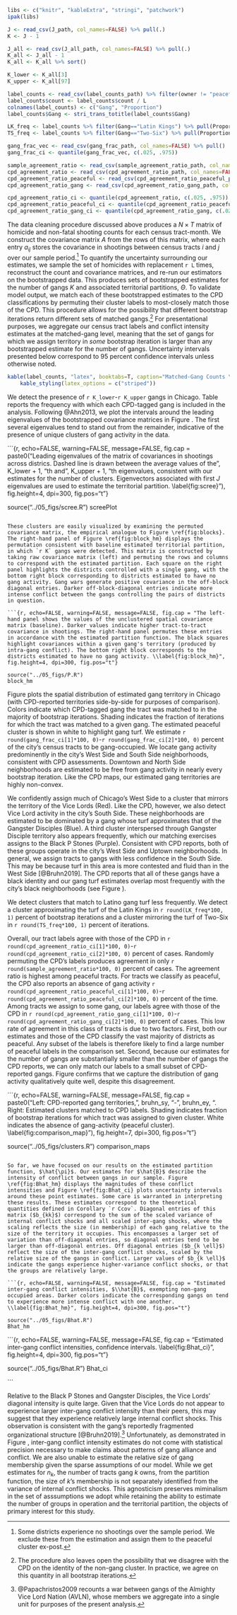 ```r

libs <- c("knitr", "kableExtra", "stringi", "patchwork")
ipak(libs)

J <- read_csv(J_path, col_names=FALSE) %>% pull(.)
K <- J - 1

J_all <- read_csv(J_all_path, col_names=FALSE) %>% pull(.)
K_all <- J_all - 1
K_all <- K_all %>% sort()

K_lower <- K_all[3]
K_upper <- K_all[97]

label_counts <- read_csv(label_counts_path) %>% filter(owner != "peaceful") %>% arrange(desc(count))
label_counts$count <- label_counts$count / L
colnames(label_counts) <- c("Gang", "Proportion")
label_counts$Gang <- stri_trans_totitle(label_counts$Gang)

LK_freq <- label_counts %>% filter(Gang=="Latin Kings") %>% pull(Proportion)
TS_freq <- label_counts %>% filter(Gang=="Two-Six") %>% pull(Proportion)

gang_frac_vec <- read_csv(gang_frac_path, col_names=FALSE) %>% pull()
gang_frac_ci <- quantile(gang_frac_vec, c(.025, .975))

sample_agreement_ratio <- read_csv(sample_agreement_ratio_path, col_names=FALSE) %>% pull()
cpd_agreement_ratio <- read_csv(cpd_agreement_ratio_path, col_names=FALSE) %>% pull()
cpd_agreement_ratio_peaceful <- read_csv(cpd_agreement_ratio_peaceful_path, col_names=FALSE) %>% pull()
cpd_agreement_ratio_gang <- read_csv(cpd_agreement_ratio_gang_path, col_names=FALSE) %>% pull()

cpd_agreement_ratio_ci <- quantile(cpd_agreement_ratio, c(.025, .975))
cpd_agreement_ratio_peaceful_ci <- quantile(cpd_agreement_ratio_peaceful, c(.025, .975))
cpd_agreement_ratio_gang_ci <- quantile(cpd_agreement_ratio_gang, c(.025, .975))

```

The data cleaning procedure discussed above produces a $N \times T$ matrix of homicide and non-fatal shooting counts for each census tract-month. We construct the covariance matrix $A$ from the rows of this matrix, where each entry $a_{ij}$ stores the covariance in shootings between census tracts $i$ and $j$ over our sample period.^[Some districts experience no shootings over the sample period. We exclude these from the estimation and assign them to the peaceful cluster ex-post.] To quantify the uncertainty surrounding our estimates, we sample the set of homicides with replacement `r L` times, reconstruct the count and covariance matrices, and re-run our estimators on the bootstrapped data. This produces sets of bootstrapped estimates for the number of gangs $K$ and associated territorial partitions, $\Theta$. To validate model output, we match each of these bootstrapped estimates to the CPD classifications by permuting their cluster labels to most-closely match those of the CPD. This procedure allows for the possibility that different bootstrap iterations return different sets of matched gangs.^[The procedure also leaves open the possibility that we disagree with the CPD on the identity of the non-gang cluster. In practice, we agree on this quantity in all bootstrap iterations.] For presentational purposes, we aggregate our census tract labels and conflict intensity estimates at the matched-gang level, meaning that the set of gangs for which we assign territory in *some* bootstrap iteration is larger than any bootstrapped estimate for the number of gangs. Uncertainty intervals presented below correspond to 95 percent confidence intervals unless otherwise noted.

```r

kable(label_counts, "latex", booktabs=T, caption="Matched-Gang Counts \\label{tab:label_counts}") %>%
	kable_styling(latex_options = c("striped"))

```

We detect the presence of `r K_lower`-`r K_upper` gangs in Chicago. Table \ref{tab:label_counts} reports the frequency with which each CPD-tagged gang is included in the analysis. Following @Ahn2013, we plot the intervals around the leading eigenvalues of the bootstrapped covariance matrices in Figure \ref{fig:scree}. The first several eigenvalues tend to stand out from the remainder, indicative of the presence of unique clusters of gang activity in the data.

```{r, echo=FALSE, warning=FALSE, message=FALSE, fig.cap = paste0("Leading eigenvalues of the matrix of covariances in shootings across districs. Dashed line is drawn between the average values of the ", K_lower + 1, "th and ",  K_upper + 1, "th eigenvalues, consistent with our estimates for the number of clusters. Eigenvectors associated with first $J$ eigenvalues are used to estimate the territorial partition. \\label{fig:scree}"), fig.height=4, dpi=300, fig.pos="t"}

source("../05_figs/scree.R")
screePlot

```

These clusters are easily visualized by examining the permuted covariance matrix, the empirical analogue to Figure \ref{fig:blocks}. The right-hand panel of Figure \ref{fig:block_hm} displays the permutation consistent with baseline estimated territorial partition, in which `r K` gangs were detected. This matrix is constructed by taking raw covariance matrix (left) and permuting the rows and columns to correspond with the estimated partition. Each square on the right panel highlights the districts controlled with a single gang, with the bottom right block corresponding to districts estimated to have no gang activity. Gang wars generate positive covariance in the off-block diagonal entries. Darker off-block-diagonal entries indicate more intense conflict between the gangs controlling the pairs of districts in question. 

```{r, echo=FALSE, warning=FALSE, message=FALSE, fig.cap = "The left-hand panel shows the values of the unclustered spatial covariance matrix (baseline). Darker values indicate higher tract-to-tract covariance in shootings. The right-hand panel permutes these entries in accordance with the estimated partition function. The black squares highlight covariances within a given gang's territory (produced by intra-gang conflict). The bottom right block corresponds to the districts estimated to have no gang activity. \\label{fig:block_hm}", fig.height=4, dpi=300, fig.pos="t"}

source("../05_figs/P.R")
block_hm

```

Figure \ref{fig:comparison_map} plots the spatial distribution of estimated gang territory in Chicago (with CPD-reported territories side-by-side for purposes of comparison). Colors indicate which CPD-tagged gang the tract was matched to in the majority of bootstrap iterations. Shading indicates the fraction of iterations for which the tract was matched to a given gang. The estimated peaceful cluster is shown in white to highlight gang turf. We estimate `r round(gang_frac_ci[1]*100, 0)`-`r round(gang_frac_ci[2]*100, 0)` percent of the city's census tracts to be gang-occupied. We locate gang activity predominently in the city's West Side and South Side neighborhoods, consistent with CPD assessments. Downtown and North Side neighborhoods are estimated to be free from gang activity in nearly every bootstrap iteration. Like the CPD maps, our estimated gang territories are highly non-convex. 

We confidently assign much of Chicago's West Side to a cluster that mirrors the territory of the Vice Lords (Red). Like the CPD, however, we also detect Vice Lord activity in the city's South Side. These neighborhoods are estimated to be dominated by a gang whose turf approximates that of the Gangster Disciples (Blue). A third cluster interspersed through Gangster Disciple territory also appears frequently, which our matching exercises assigns to the Black P Stones (Purple). Consistent with CPD reports, both of these groups operate in the city's West Side and Uptown neighborhoods. In general, we assign tracts to gangs with less confidence in the South Side. This may be because turf in this area is more contested and fluid than in the West Side [@Bruhn2019]. The CPD reports that all of these gangs have a black identity and our gang turf estimates overlap most frequently with the city's black neighborhoods (see Figure \ref{fig:cpd_ethnic}).

We detect clusters that match to Latino gang turf less frequently. We detect a cluster approximating the turf of the Latin Kings in `r round(LK_freq*100, 1)` percent of bootstrap iterations and a cluster mirroring the turf of Two-Six in `r round(TS_freq*100, 1)` percent of iterations.

Overall, our tract labels agree with those of the CPD in `r round(cpd_agreement_ratio_ci[1]*100, 0)`-`r round(cpd_agreement_ratio_ci[2]*100, 0)` percent of cases. Randomly permuting the CPD's labels produces agreement in only `r round(sample_agreement_ratio*100, 0)` percent of cases. The agreement ratio is highest among peaceful tracts. For tracts we classify as peaceful, the CPD also reports an absence of gang activity `r round(cpd_agreement_ratio_peaceful_ci[1]*100, 0)`-`r round(cpd_agreement_ratio_peaceful_ci[2]*100, 0)` percent of the time. Among tracts we assign to some gang, our labels agree with those of the CPD in `r round(cpd_agreement_ratio_gang_ci[1]*100, 0)`-`r round(cpd_agreement_ratio_gang_ci[2]*100, 0)` percent of cases. This low rate of agreement in this class of tracts is due to two factors. First, both our estimates and those of the CPD classify the vast majority of districts as peaceful. Any subset of the labels is therefore likely to find a large number of peaceful labels in the comparison set. Second, because our estimates for the number of gangs are substantially smaller than the number of gangs the CPD reports, we can only match our labels to a small subset of CPD-reported gangs. Figure \ref{fig:comparison_map} confirms that we capture the distribution of gang activity qualitatively quite well, despite this disagreement. 

```{r, echo=FALSE, warning=FALSE, message=FALSE, fig.cap = paste0("Left: CPD-reported gang territories, ", bruhn_sy, "-", bruhn_ey, ". Right: Estimated clusters matched to CPD labels. Shading indicates fraction of bootstrap iterations for which tract was assigned to given cluster. White indicates the absence of gang-activity (peaceful cluster). \\label{fig:comparison_map}"), fig.height=7, dpi=300, fig.pos="t"}

source("../05_figs/clusters.R")
comparison_maps

```

So far, we have focused on our results on the estimated partition function, $\hat{\pi}$. Our estimates for $\hat{B}$ describe the intensity of conflict between gangs in our sample. Figure \ref{fig:Bhat_hm} displays the magnitudes of these conflict intensities and Figure \ref{fig:Bhat_ci} plots uncertainty intervals around these point estimates. Some care is warranted in interpreting these results. These estimates correspond to the theoretical quantities defined in Corollary `r Ccov`. Diagonal entries of this matrix ($b_{kk}$) correspond to the sum of the scaled variance of internal conflict shocks and all scaled inter-gang shocks, where the scaling reflects the size (in membership) of each gang relative to the size of the territory it occupies. This encompasses a larger set of variation than off-diagonal entries, so diagonal entries tend to be larger than off-diagonal entries. Off diagonal entries ($b_{k \ell}$) reflect the size of the inter-gang conflict shocks, scaled by the relative size of the gangs in conflict. Larger values of $b_{k \ell}$ indicate the gangs experience higher-variance conflict shocks, or that the groups are relatively large. 

```{r, echo=FALSE, warning=FALSE, message=FALSE, fig.cap = "Estimated inter-gang conflict intensities, $\\hat{B}$, exempting non-gang occupied areas. Darker colors indicate the corresponding gangs on tend to experience more intense conflict with one another. \\label{fig:Bhat_hm}", fig.height=4, dpi=300, fig.pos="t"}

source("../05_figs/Bhat.R")
Bhat_hm

```

```{r, echo=FALSE, warning=FALSE, message=FALSE, fig.cap = "Estimated inter-gang conflict intensities, confidence intervals. \\label{fig:Bhat_ci}", fig.height=4, dpi=300, fig.pos="t"}

source("../05_figs/Bhat.R")
Bhat_ci

```

Relative to the Black P Stones and Gangster Disciples, the Vice Lords' diagonal intensity is quite large. Given that the Vice Lords do not appear to experience larger inter-gang conflict intensity than their peers, this may suggest that they experience relatively large internal conflict shocks. This observation is consistent with the gang's reportedly fragmented organizational structure [@Bruhn2019].^[@Papachristos2009 recounts a war between gangs of the Almighty Vice Lord Nation (AVLN), whose members we aggregate into a single unit for purposes of the present analysis.] Unfortunately, as demonstrated in Figure \ref{fig:Bhat_ci}, inter-gang conflict intensity estimates do not come with statistical precision necessary to make claims about patterns of gang alliance and conflict. We are also unable to estimate the relative size of gang membership given the sparse assumptions of our model. While we get estimates for $n_{k}$, the number of tracts gang $k$ owns, from the partition function, the size of $k$'s membership is not separately identified from the variance of internal conflict shocks. This agnosticism preserves miminalism in the set of asssumptions we adopt while retaining the ability to estimate the number of groups in operation and the territorial partition, the objects of primary interest for this study.
